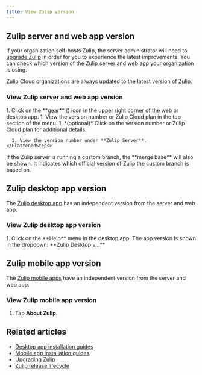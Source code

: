```yaml
---
title: View Zulip version
---
```



## Zulip server and web app version

If your organization self-hosts Zulip, the server administrator will need to
[upgrade Zulip][upgrade-zulip] in order for you to experience the latest
improvements. You can check which [version][changelog] of the Zulip server and
web app your organization is using.

Zulip Cloud organizations are always updated to the latest version of Zulip.

[upgrade-zulip]: https://zulip.readthedocs.io/en/stable/production/upgrade.html

[changelog]: https://zulip.readthedocs.io/en/latest/overview/changelog.html

### View Zulip server and web app version

<Tabs>
  <TabItem label="Zulip Server 6.0+">
    <Steps>
      1. Click on the **gear** (<GearIcon />) icon in the upper
         right corner of the web or desktop app.
      1. View the version number or Zulip Cloud plan in the top section of the menu.
      1. *(optional)* Click on the version number or Zulip Cloud plan for additional
         details.
    </Steps>
  </TabItem>

  <TabItem label="Zulip Server 4.0+">
    <FlattenedSteps>
      <NavigationSteps target="relative/gear/about-zulip" />

      1. View the version number under **Zulip Server**.
    </FlattenedSteps>
  </TabItem>
</Tabs>

<ZulipTip>
  If the Zulip server is running a custom branch, the **merge base**
  will also be shown. It indicates which official version of Zulip
  the custom branch is based on.
</ZulipTip>

## Zulip desktop app version

The [Zulip desktop app](/apps/) has an independent version from the server and
web app.

### View Zulip desktop app version

<Steps>
  1. Click on the **Help** menu in the desktop app. The app version is shown in the
     dropdown: **Zulip Desktop v...**
</Steps>

## Zulip mobile app version

The [Zulip mobile apps](/apps/) have an independent version from the server and
web app.

### View Zulip mobile app version

<FlattenedSteps>
  <MobileMenu />

  1. Tap <InfoIcon /> **About Zulip**.
</FlattenedSteps>

## Related articles

* [Desktop app installation guides](/help/desktop-app-install-guide)
* [Mobile app installation guides](/help/mobile-app-install-guide)
* [Upgrading Zulip][upgrade-zulip]
* [Zulip release lifecycle](https://zulip.readthedocs.io/en/stable/overview/release-lifecycle.html)
